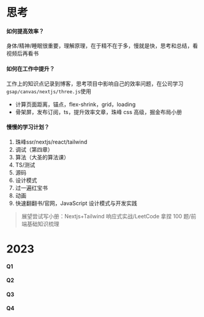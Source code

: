 # 思考

#### 如何提高效率？

身体/精神/睡眠很重要，理解原理，在于精不在于多，慢就是快，思考和总结，看视频后再看书

#### 如何在工作中提升？

工作上的知识点记录到博客，思考项目中影响自己的效率问题，在公司学习`gsap/canvas/nextjs/three.js`使用
- 计算页面距离，锚点，flex-shrink，grid，loading
- 骨架屏，发布订阅，ts，提升效率文章，珠峰 css 高级，掘金布局小册

#### 慢慢的学习计划？

1. 珠峰ssr/nextjs/react/tailwind
2. 调试（第四章）
3. 算法（大圣的算法课）
4. TS/测试
5. 源码
6. 设计模式
7. 过一遍红宝书
8. 动画
9. 快速翻翻书/官网，JavaScript 设计模式与开发实践

> 展望尝试写小册：Nextjs+Tailwind 响应式实战/LeetCode 拿捏 100 题/前端基础知识梳理

# 2023

#### Q1

#### Q2

#### Q3

#### Q4
